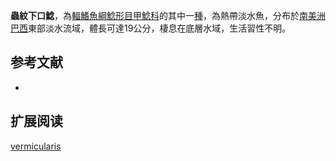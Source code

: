 {{Speciesbox
| name = 蟲紋下口鯰
| image = 
| image_width = 250px
| image_caption = 
| status = NE
| status_system = IUCN3.1
| genus = Hypostomus
| species = vermicularis
| authority = Eigenmann & Eigenmann, 1888
| synonyms = *''Plecostomus vermicularis'',Eigenmann & Eigenmann, 1888
}}

'''蟲紋下口鯰'''，為[[輻鰭魚綱|輻鰭魚綱]][[鯰形目|鯰形目]][[甲鯰科|甲鯰科]]的其中一[[種|種]]，為熱帶淡水魚，分布於[[南美洲|南美洲]][[巴西|巴西]]東部淡水流域，體長可達19公分，棲息在底層水域，生活習性不明。
==参考文献==
*{{FishBase_species|genus=Hypostomus|species=vermicularis|year=2015|month=1}}

== 扩展阅读 ==
{{refbegin}}
{{wikispecies-inline|Hypostomus vermicularis|蟲紋下口鯰}}
{{refend}}
{{Taxonbar|from=Q5810595}}

[[Category:下口鯰屬|vermicularis]]